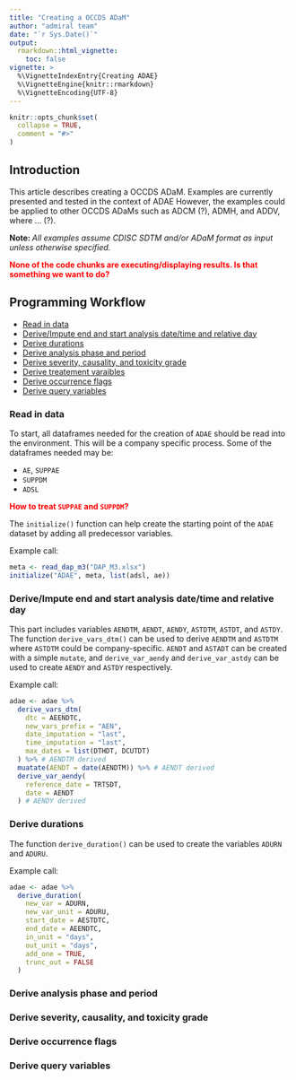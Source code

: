 ```yaml
---
title: "Creating a OCCDS ADaM"
author: "admiral team"
date: "`r Sys.Date()`"
output: 
  rmarkdown::html_vignette:
    toc: false
vignette: >
  %\VignetteIndexEntry{Creating ADAE}
  %\VignetteEngine{knitr::rmarkdown}
  %\VignetteEncoding{UTF-8}
---
```


```r
knitr::opts_chunk$set(
  collapse = TRUE,
  comment = "#>"
)
```

## Introduction

This article describes creating a OCCDS ADaM. Examples are currently 
presented and tested in the context of ADAE  However, the examples could be
applied to other OCCDS ADaMs such as ADCM (?), ADMH, and ADDV, where ... (?).

<b>Note:  </b> </font><i> All examples assume CDISC SDTM and/or ADaM format as input unless 
otherwise specified. </i>

<b> <span style="color: red"> None of the code chunks are executing/displaying
results.  Is that something we want to do? </span> </b>

## Programming Workflow

* [Read in data](#readdata)
* [Derive/Impute end and start analysis date/time and relative day](#datetime)
* [Derive durations](#duration)
* [Derive analysis phase and period](#phase_period)
* [Derive severity, causality, and toxicity grade](#severity)
* [Derive treatement varaibles](#treatment)
* [Derive occurrence flags](#occflag)
* [Derive query variables](#query)

### Read in data {#readdata}

To start, all dataframes needed for the creation of `ADAE` should be read into
the environment. This will be a company specific process. Some of the 
dataframes needed may be:

  * `AE`, `SUPPAE`
  * `SUPPDM`
  * `ADSL`
  
<b> <span style="color: red"> How to treat `SUPPAE` and `SUPPDM`? </span> </b>
  
The `initialize()` function can help create the starting point of the `ADAE` 
dataset by adding all predecessor variables.

Example call:

```r
meta <- read_dap_m3("DAP_M3.xlsx")
initialize("ADAE", meta, list(adsl, ae))
```

### Derive/Impute end and start analysis date/time and relative day {#datetime}

This part includes variables `AENDTM`, `AENDT`, `AENDY`, `ASTDTM`, `ASTDT`, and 
`ASTDY`. 
The function `derive_vars_dtm()` can be used to derive `AENDTM` and 
`ASTDTM` where `ASTDTM` could be company-specific. 
`AENDT` and `ASTADT` can be created with a simple `mutate`, and 
`derive_var_aendy` and `derive_var_astdy` can be used to create 
`AENDY` and `ASTDY` respectively.

Example call:

```r
adae <- adae %>% 
  derive_vars_dtm(
    dtc = AEENDTC,
    new_vars_prefix = "AEN",
    date_imputation = "last",
    time_imputation = "last",
    max_dates = list(DTHDT, DCUTDT)
  ) %>% # AENDTM derived
  muatate(AENDT = date(AENDTM)) %>% # AENDT derived
  derive_var_aendy(
    reference_date = TRTSDT, 
    date = AENDT
  ) # AENDY derived
```

### Derive durations {#duration}

The function `derive_duration()` can be used to create the variables 
`ADURN` and `ADURU`. 

Example call:

```r
adae <- adae %>%
  derive_duration(
    new_var = ADURN,
    new_var_unit = ADURU,
    start_date = AESTDTC,
    end_date = AEENDTC,
    in_unit = "days",
    out_unit = "days",
    add_one = TRUE,
    trunc_out = FALSE
  )
```

### Derive analysis phase and period {#phase_period}



### Derive severity, causality, and toxicity grade {#severity}



### Derive occurrence flags {#occflag}



### Derive query variables {#query}

